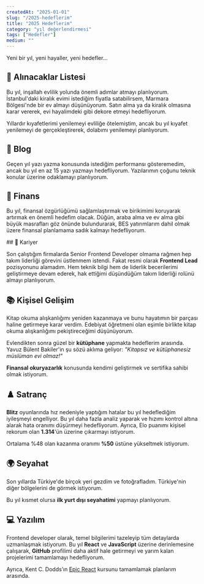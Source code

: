 ```yaml
---
createdAt: "2025-01-01"
slug: "/2025-hedeflerim"
title: "2025 Hedeflerim"
category: "yıl değerlendirmesi"
tags: ["Hedefler"]
medium: ""
---
```


Yeni bir yıl, yeni hayaller, yeni hedefler...

## 🧺 Alınacaklar Listesi

Bu yıl, inşallah evlilik yolunda önemli adımlar atmayı planlıyorum. İstanbul'daki kiralık evimi istediğim fiyatla satabilirsem, Marmara Bölgesi'nde bir ev almayı düşünüyorum. Satın alma ya da kiralık olmasına karar vererek, evi hayalimdeki gibi dekore etmeyi hedefliyorum.

Yıllardır kıyafetlerimi yenilemeyi evliliğe ötelemiştim, ancak bu yıl kıyafet yenilemeyi de gerçekleştirerek, dolabımı yenilemeyi planlıyorum.

## 📝 Blog

Geçen yıl yazı yazma konusunda istediğim performansı gösteremedim, ancak bu yıl en az 15 yazı yazmayı hedefliyorum. Yazılarımın çoğunu teknik konular üzerine odaklamayı planlıyorum.

## 🏦 Finans

Bu yıl, finansal özgürlüğümü sağlamlaştırmak ve birikimimi koruyarak artırmak en önemli hedefim olacak. Düğün, araba alma ve ev alma gibi büyük masrafları göz önünde bulundurarak, BES yatırımlarım dahil olmak üzere finansal planlamama sadık kalmayı hedefliyorum.

## 🎯 Kariyer

Son çalıştığım firmalarda Senior Frontend Developer olmama rağmen hep takım liderliği görevini üstlenmem istendi. Fakat resmi olarak **Frontend Lead** pozisyonunu alamadım. Hem teknik bilgi hem de liderlik becerilerimi geliştirmeye devam ederek, hak ettiğimi düşündüğüm takım liderliği rolünü almayı planlıyorum.

## 📚 Kişisel Gelişim

Kitap okuma alışkanlığımı yeniden kazanmaya ve bunu hayatımın bir parçası haline getirmeye karar verdim. Edebiyat öğretmeni olan eşimle birlikte kitap okuma alışkanlığımı pekiştireceğimi düşünüyorum.

Evlendikten sonra güzel bir **kütüphane** yapmakta hedeflerim arasında. Yavuz Bülent Bakiler'in şu sözü aklıma geliyor: *"Kitapsız ve kütüphanesiz müslüman evi olmaz!"*

**Finansal okuryazarlık** konusunda kendimi geliştirmek ve sertifika sahibi olmak istiyorum.

## ♟️ Satranç

**Blitz** oyunlarında hız nedeniyle yaptığım hatalar bu yıl hedeflediğim iyileşmeyi engelliyor. Bu yıl daha fazla analiz yaparak ve hızımı kontrol altına alarak hata oranımı düşürmeyi hedefliyorum. Ayrıca, Elo puanımı kişisel rekorum olan **1.314**'ün üzerine çıkarmayı istiyorum.

Ortalama %48 olan kazanma oranımı **%50** üstüne yükseltmek istiyorum.

## 🌍 Seyahat

Son yıllarda Türkiye'de birçok yeri gezdim ve fotoğrafladım. Türkiye'nin diğer bölgelerini de görmek istiyorum.

Bu yıl kısmet olursa **ilk yurt dışı seyahatimi** yapmayı planlıyorum.

## 💻 Yazılım

Frontend developer olarak, temel bilgilerimi tazeleyip tüm detaylarda uzmanlaşmak istiyorum. Bu yıl **React** ve **JavaScript** üzerine derinlemesine çalışarak, **GitHub** profilimi daha aktif hale getirmeyi ve yarım kalan projelerimi tamamlamayı hedefliyorum.

Ayrıca, Kent C. Dodds’ın <a href="https://www.epicreact.dev/" target="_blank" rel="noopener noreferrer">Epic React</a> kursunu tamamlamak planlarım arasında.
